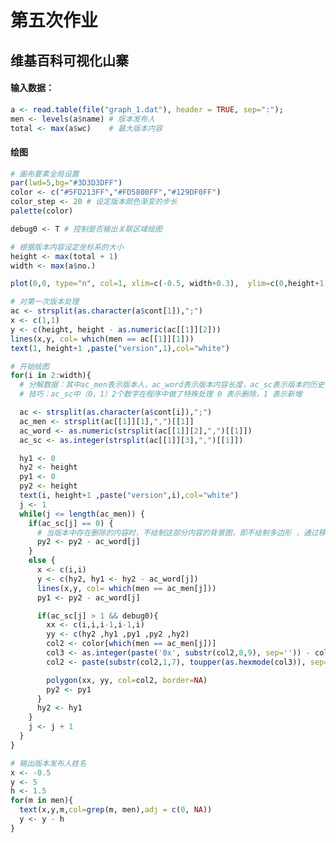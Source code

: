 # 第五次作业

## 维基百科可视化山寨

#### 输入数据：
```r
a <- read.table(file("graph_1.dat"), header = TRUE, sep=":");
men <- levels(a$name) # 版本发布人
total <- max(a$wc)    # 最大版本内容
```

#### 绘图
```r
# 画布要素全局设置
par(lwd=5,bg="#3D3D3DFF")
color <- c("#5FD213FF","#FD5800FF","#129DF0FF")
color_step <- 20 # 设定版本颜色渐变的步长
palette(color)

debug0 <- T # 控制是否输出关联区域绘图

# 根据版本内容设定坐标系的大小
height <- max(total + 1)
width <- max(a$no.)

plot(0,0, type="n", col=1, xlim=c(-0.5, width+0.3),  ylim=c(0,height+1)) # "n" for no plotting.

# 对第一次版本处理
ac <- strsplit(as.character(a$cont[1]),";")
x <- c(1,1)
y <- c(height, height - as.numeric(ac[[1]][2]))
lines(x,y, col= which(men == ac[[1]][1]))
text(1, height+1 ,paste("version",1),col="white")

# 开始绘图
for(i in 2:width){
  # 分解数据：其中ac_men表示版本人，ac_word表示版本内容长度，ac_sc表示版本的历史修改步长
  # 技巧：ac_sc中（0，1）2个数字在程序中做了特殊处理 0 表示删除，1 表示新增

  ac <- strsplit(as.character(a$cont[i]),";")
  ac_men <- strsplit(ac[[1]][1],",")[[1]]
  ac_word <- as.numeric(strsplit(ac[[1]][2],",")[[1]])
  ac_sc <- as.integer(strsplit(ac[[1]][3],",")[[1]])

  hy1 <- 0
  hy2 <- height
  py1 <- 0
  py2 <- height
  text(i, height+1 ,paste("version",i),col="white")
  j <- 1
  while(j <= length(ac_men)) {
    if(ac_sc[j] == 0) {
      # 当版本中存在删除的内容时，不绘制这部分内容的背景图，即不绘制多边形 ，通过移动Y坐标的值来达到。
      py2 <- py2 - ac_word[j]
    }
    else {
      x <- c(i,i)
      y <- c(hy2, hy1 <- hy2 - ac_word[j])
      lines(x,y, col= which(men == ac_men[j]))
      py1 <- py2 - ac_word[j]

      if(ac_sc[j] > 1 && debug0){
        xx <- c(i,i,i-1,i-1,i)
        yy <- c(hy2 ,hy1 ,py1 ,py2 ,hy2)
        col2 <- color[which(men == ac_men[j])]
        col3 <- as.integer(paste('0x', substr(col2,8,9), sep='')) - color_step*i
        col2 <- paste(substr(col2,1,7), toupper(as.hexmode(col3)), sep="")

        polygon(xx, yy, col=col2, border=NA)
        py2 <- py1
      }
      hy2 <- hy1
    }
    j <- j + 1
  }
}

# 输出版本发布人姓名
x <- -0.5
y <- 5
h <- 1.5
for(m in men){
  text(x,y,m,col=grep(m, men),adj = c(0, NA))
  y <- y - h
}
```

